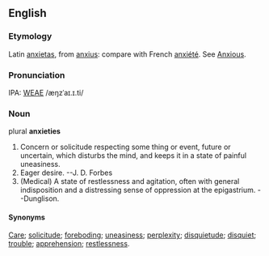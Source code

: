 ==English==
===Etymology===
Latin [[anxietas]], from [[anxius]]: compare with French [[anxiété]].  See [[Anxious]].

===Pronunciation===
IPA: [[WEAE]] /æŋzˈaɪ.ɪ.ti/

===Noun===
plural '''anxieties'''

# Concern or solicitude respecting some thing or event, future or uncertain, which disturbs the mind, and keeps it in a state of painful uneasiness.
# Eager desire. --J. D. Forbes
# (Medical) A state of restlessness and agitation, often with general indisposition and a distressing sense of oppression at the epigastrium. --Dunglison.

====Synonyms====
[[Care]]; [[solicitude]]; [[foreboding]]; [[uneasiness]]; [[perplexity]]; [[disquietude]]; [[disquiet]]; [[trouble]]; [[apprehension]]; [[restlessness]].

<!-- material copied from Webster's Revised Unabridged Dictionary (1913) -->